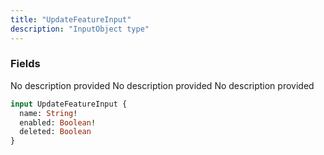 ```yaml
---
title: "UpdateFeatureInput"
description: "InputObject type"
---
```


### Fields

<ResponseField name="name" type="String!" required>
  No description provided
</ResponseField>

<ResponseField name="enabled" type="Boolean!" required>
  No description provided
</ResponseField>

<ResponseField name="deleted" type="Boolean">
  No description provided
</ResponseField>


```graphql UpdateFeatureInput
input UpdateFeatureInput {
  name: String!
  enabled: Boolean!
  deleted: Boolean
}
```
